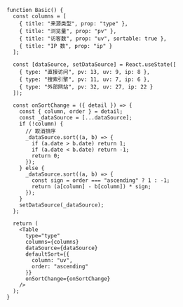 <!-- 表格排序 -->

```tsx live=true
function Basic() {
  const columns = [
    { title: "来源类型", prop: "type" },
    { title: "浏览量", prop: "pv" },
    { title: "访客数", prop: "uv", sortable: true },
    { title: "IP 数", prop: "ip" }
  ];

  const [dataSource, setDataSource] = React.useState([
    { type: "直接访问", pv: 13, uv: 9, ip: 8 },
    { type: "搜索引擎", pv: 11, uv: 7, ip: 6 },
    { type: "外部网站", pv: 32, uv: 27, ip: 22 }
  ]);

  const onSortChange = ({ detail }) => {
    const { column, order } = detail;
    const _dataSource = [...dataSource];
    if (!column) {
      // 取消排序
      _dataSource.sort((a, b) => {
        if (a.date > b.date) return 1;
        if (a.date < b.date) return -1;
        return 0;
      });
    } else {
      _dataSource.sort((a, b) => {
        const sign = order === "ascending" ? 1 : -1;
        return (a[column] - b[column]) * sign;
      });
    }
    setDataSource(_dataSource);
  };

  return (
    <Table
      type="type"
      columns={columns}
      dataSource={dataSource}
      defaultSort={{
        column: "uv",
        order: "ascending"
      }}
      onSortChange={onSortChange}
    />
  );
}
```
